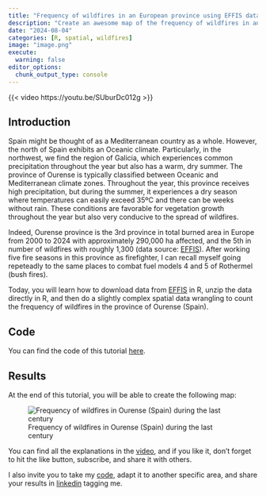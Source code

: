 ```yaml
---
title: "Frequency of wildfires in an European province using EFFIS data and R"
description: "Create an awesome map of the frequency of wildfires in an European province in the last century using data from EFFIS in R"
date: "2024-08-04"
categories: [R, spatial, wildfires]
image: "image.png"
execute: 
  warning: false
editor_options: 
  chunk_output_type: console
---
```


{{< video https://youtu.be/SUburDc012g >}}

## Introduction

Spain might be thought of as a Mediterranean country as a whole. However, the north of Spain exhibits an Oceanic climate. Particularly, in the northwest, we find the region of Galicia, which experiences common precipitation throughout the year but also has a warm, dry summer. The province of Ourense is typically classified between Oceanic and Mediterranean climate zones. Throughout the year, this province receives high precipitation, but during the summer, it experiences a dry season where temperatures can easily exceed 35ºC and there can be weeks without rain. These conditions are favorable for vegetation growth throughout the year but also very conducive to the spread of wildfires.

Indeed, Ourense province is the 3rd province in total burned area in Europe from 2000 to 2024 with approximately 290,000 ha affected, and the 5th in number of wildfires with roughly 1,300 (data source: [EFFIS](https://forest-fire.emergency.copernicus.eu/)). After working five fire seasons in this province as firefighter, I can recall myself going repeteadly to the same places to combat fuel models 4 and 5 of Rothermel (bush fires).

Today, you will learn how to download data from [EFFIS](https://forest-fire.emergency.copernicus.eu/){target="_blank"} in R, unzip the data directly in R, and then do a slightly complex spatial data wrangling to count the frequency of wildfires in the province of Ourense (Spain).

## Code

You can find the code of this tutorial [here](https://github.com/Cidree/blog_scripts/tree/main/010_wildfires){target="_blank"}.

## Results

At the end of this tutorial, you will be able to create the following map:

![Frequency of wildfires in Ourense (Spain) during the last century](wildfires_ourense.png){#fig-wildfires-ourense-frequency fig-align="center"}

You can find all the explanations in the [video](https://youtu.be/LSWiv4BpDZA){target="_blank"}, and if you like it, don't forget to hit the like button, subscribe, and share it with others.

I also invite you to take my [code](https://github.com/Cidree/blog_scripts/tree/main/010_wildfires){target="_blank"}, adapt it to another specific area, and share your results in [linkedin](https://www.linkedin.com/in/adrian-cidre/){target="_blank"} tagging me.
